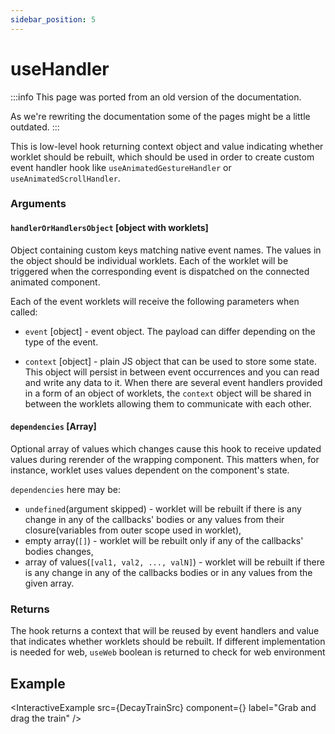 ```yaml
---
sidebar_position: 5
---
```


# useHandler

:::info
This page was ported from an old version of the documentation.

As we're rewriting the documentation some of the pages might be a little outdated.
:::

This is low-level hook returning context object and value indicating whether worklet should be rebuilt, which should be used in order to create custom event handler hook like `useAnimatedGestureHandler` or `useAnimatedScrollHandler`.

### Arguments

#### `handlerOrHandlersObject` [object with worklets]

Object containing custom keys matching native event names.
The values in the object should be individual worklets.
Each of the worklet will be triggered when the corresponding event is dispatched on the connected animated component.

Each of the event worklets will receive the following parameters when called:

- `event` [object] - event object.
  The payload can differ depending on the type of the event.

- `context` [object] - plain JS object that can be used to store some state.
  This object will persist in between event occurrences and you can read and write any data to it.
  When there are several event handlers provided in a form of an object of worklets, the `context` object will be shared in between the worklets allowing them to communicate with each other.

#### `dependencies` [Array]

Optional array of values which changes cause this hook to receive updated values during rerender of the wrapping component. This matters when, for instance, worklet uses values dependent on the component's state.

`dependencies` here may be:

- `undefined`(argument skipped) - worklet will be rebuilt if there is any change in any of the callbacks' bodies or any values from their closure(variables from outer scope used in worklet),
- empty array(`[]`) - worklet will be rebuilt only if any of the callbacks' bodies changes,
- array of values(`[val1, val2, ..., valN]`) - worklet will be rebuilt if there is any change in any of the callbacks bodies or in any values from the given array.

### Returns

The hook returns a context that will be reused by event handlers and value that indicates whether worklets should be rebuilt. If different implementation is needed for web, `useWeb` boolean is returned to check for web environment

## Example


<InteractiveExample
  src={DecayTrainSrc}
  component={<DecayTrain />}
  label="Grab and drag the train"
/>
